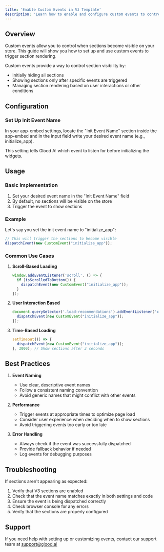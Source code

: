 ```yaml
---
title: 'Enable Custom Events in V3 Template'
description: 'Learn how to enable and configure custom events to control section visibility on your store'
---
```


## Overview

Custom events allow you to control when sections become visible on your store. This guide will show you how to set up and use custom events to trigger section rendering.

Custom events provide a way to control section visibility by:
- Initially hiding all sections
- Showing sections only after specific events are triggered
- Managing section rendering based on user interactions or other conditions

## Configuration

### Set Up Init Event Name

In your app-embed settings, locate the "Init Event Name" section inside the app-embed and in the input field write your desired event name (e.g., initialize_app).

This setting tells Glood AI which event to listen for before initializing the widgets.

## Usage

### Basic Implementation

1. Set your desired event name in the "Init Event Name" field
2. By default, no sections will be visible on the store
3. Trigger the event to show sections

### Example

Let's say you set the init event name to "initialize_app":

```javascript
// This will trigger the sections to become visible
dispatchEvent(new CustomEvent("initialize_app"));
```

### Common Use Cases

1. **Scroll-Based Loading**
   ```javascript
   window.addEventListener('scroll', () => {
     if (isScrolledToBottom()) {
       dispatchEvent(new CustomEvent("initialize_app"));
     }
   });
   ```

2. **User Interaction Based**
   ```javascript
   document.querySelector('.load-recommendations').addEventListener('click', () => {
     dispatchEvent(new CustomEvent("initialize_app"));
   });
   ```

3. **Time-Based Loading**
   ```javascript
   setTimeout(() => {
     dispatchEvent(new CustomEvent("initialize_app"));
   }, 3000); // Show sections after 3 seconds
   ```

## Best Practices

1. **Event Naming**
   - Use clear, descriptive event names
   - Follow a consistent naming convention
   - Avoid generic names that might conflict with other events

2. **Performance**
   - Trigger events at appropriate times to optimize page load
   - Consider user experience when deciding when to show sections
   - Avoid triggering events too early or too late

3. **Error Handling**
   - Always check if the event was successfully dispatched
   - Provide fallback behavior if needed
   - Log events for debugging purposes

## Troubleshooting

If sections aren't appearing as expected:

1. Verify that V3 sections are enabled
2. Check that the event name matches exactly in both settings and code
3. Ensure the event is being dispatched correctly
4. Check browser console for any errors
5. Verify that the sections are properly configured

## Support

If you need help with setting up or customizing events, contact our support team at support@glood.ai 